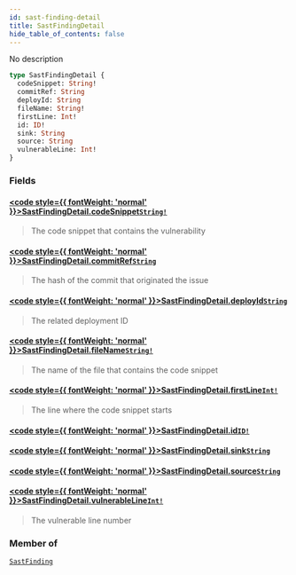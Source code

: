 ```yaml
---
id: sast-finding-detail
title: SastFindingDetail
hide_table_of_contents: false
---
```








No description

```graphql
type SastFindingDetail {
  codeSnippet: String!
  commitRef: String
  deployId: String
  fileName: String!
  firstLine: Int!
  id: ID!
  sink: String
  source: String
  vulnerableLine: Int!
}
```


### Fields

#### [<code style={{ fontWeight: 'normal' }}>SastFindingDetail.<b>codeSnippet</b></code>](#)<Bullet />[`String!`](/api/graphql/documentation/scalars/string) <Badge class="secondary" text="non-null"/> <Badge class="secondary" text="scalar"/>
> The code snippet that contains the vulnerability
> 

#### [<code style={{ fontWeight: 'normal' }}>SastFindingDetail.<b>commitRef</b></code>](#)<Bullet />[`String`](/api/graphql/documentation/scalars/string) <Badge class="secondary" text="scalar"/>
> The hash of the commit that originated the issue
> 

#### [<code style={{ fontWeight: 'normal' }}>SastFindingDetail.<b>deployId</b></code>](#)<Bullet />[`String`](/api/graphql/documentation/scalars/string) <Badge class="secondary" text="scalar"/>
> The related deployment ID
> 

#### [<code style={{ fontWeight: 'normal' }}>SastFindingDetail.<b>fileName</b></code>](#)<Bullet />[`String!`](/api/graphql/documentation/scalars/string) <Badge class="secondary" text="non-null"/> <Badge class="secondary" text="scalar"/>
> The name of the file that contains the code snippet
> 

#### [<code style={{ fontWeight: 'normal' }}>SastFindingDetail.<b>firstLine</b></code>](#)<Bullet />[`Int!`](/api/graphql/documentation/scalars/int) <Badge class="secondary" text="non-null"/> <Badge class="secondary" text="scalar"/>
> The line where the code snippet starts
> 

#### [<code style={{ fontWeight: 'normal' }}>SastFindingDetail.<b>id</b></code>](#)<Bullet />[`ID!`](/api/graphql/documentation/scalars/id) <Badge class="secondary" text="non-null"/> <Badge class="secondary" text="scalar"/>
> 
> 

#### [<code style={{ fontWeight: 'normal' }}>SastFindingDetail.<b>sink</b></code>](#)<Bullet />[`String`](/api/graphql/documentation/scalars/string) <Badge class="secondary" text="scalar"/>
> 
> 

#### [<code style={{ fontWeight: 'normal' }}>SastFindingDetail.<b>source</b></code>](#)<Bullet />[`String`](/api/graphql/documentation/scalars/string) <Badge class="secondary" text="scalar"/>
> 
> 

#### [<code style={{ fontWeight: 'normal' }}>SastFindingDetail.<b>vulnerableLine</b></code>](#)<Bullet />[`Int!`](/api/graphql/documentation/scalars/int) <Badge class="secondary" text="non-null"/> <Badge class="secondary" text="scalar"/>
> The vulnerable line number
> 



### Member of

[`SastFinding`](/api/graphql/documentation/objects/sast-finding)  <Badge class="secondary" text="object"/>




